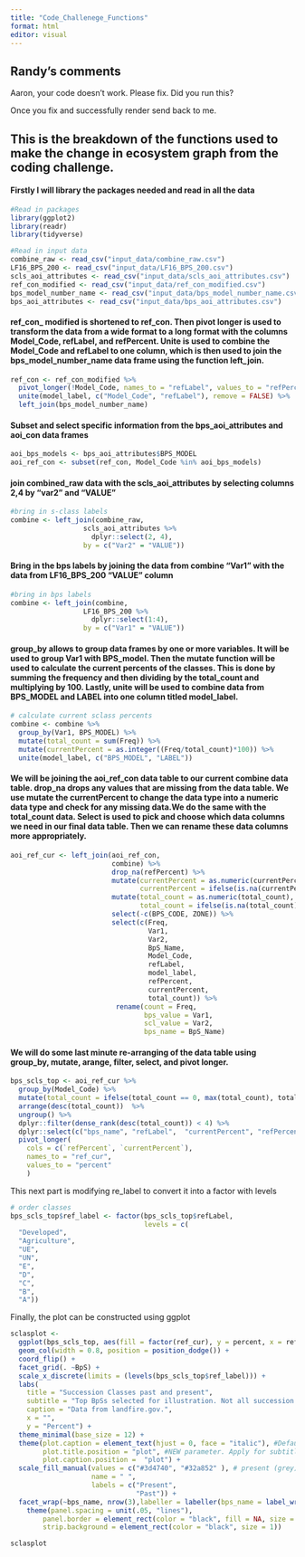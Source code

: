 ```yaml
---
title: "Code_Challenege_Functions"
format: html
editor: visual
---
```


## Randy's comments

Aaron, your code doesn't work. Please fix. Did you run this?

Once you fix and successfully render send back to me.

## This is the breakdown of the functions used to make the change in ecosystem graph from the coding challenge.

#### Firstly I will library the packages needed and read in all the data

```r
#Read in packages
library(ggplot2)
library(readr) 
library(tidyverse)

#Read in input data 
combine_raw <- read_csv("input_data/combine_raw.csv")
LF16_BPS_200 <- read_csv("input_data/LF16_BPS_200.csv")
scls_aoi_attributes <- read_csv("input_data/scls_aoi_attributes.csv")
ref_con_modified <- read_csv("input_data/ref_con_modified.csv")
bps_model_number_name <- read_csv("input_data/bps_model_number_name.csv")
bps_aoi_attributes <- read_csv("input_data/bps_aoi_attributes.csv")
```

#### ref_con\_ modified is shortened to ref_con. Then pivot longer is used to transform the data from a wide format to a long format with the columns Model_Code, refLabel, and refPercent. Unite is used to combine the Model_Code and refLabel to one column, which is then used to join the bps_model_number_name data frame using the function left_join.

```r
ref_con <- ref_con_modified %>%
  pivot_longer(!Model_Code, names_to = "refLabel", values_to = "refPercent") %>%
  unite(model_label, c("Model_Code", "refLabel"), remove = FALSE) %>%
  left_join(bps_model_number_name)
```

#### Subset and select specific information from the bps_aoi_attributes and aoi_con data frames

```r
aoi_bps_models <- bps_aoi_attributes$BPS_MODEL
aoi_ref_con <- subset(ref_con, Model_Code %in% aoi_bps_models)
```

#### join combined_raw data with the scls_aoi_attributes by selecting columns 2,4 by "var2" and "VALUE"

```r
#bring in s-class labels
combine <- left_join(combine_raw, 
                  scls_aoi_attributes %>%
                    dplyr::select(2, 4),  
                  by = c("Var2" = "VALUE"))
```

#### Bring in the bps labels by joining the data from combine "Var1" with the data from LF16_BPS_200 "VALUE" column

```r
#bring in bps labels
combine <- left_join(combine, 
                  LF16_BPS_200 %>%
                    dplyr::select(1:4),
                  by = c("Var1" = "VALUE"))
```

#### group_by allows to group data frames by one or more variables. It will be used to group Var1 with BPS_model. Then the mutate function will be used to calculate the current percents of the classes. This is done by summing the frequency and then dividing by the total_count and multiplying by 100. Lastly, unite will be used to combine data from BPS_MODEL and LABEL into one column titled model_label.

```r
# calculate current sclass percents
combine <- combine %>%
  group_by(Var1, BPS_MODEL) %>%
  mutate(total_count = sum(Freq)) %>%
  mutate(currentPercent = as.integer((Freq/total_count)*100)) %>%
  unite(model_label, c("BPS_MODEL", "LABEL"))
```

#### We will be joining the aoi_ref_con data table to our current combine data table. drop_na drops any values that are missing from the data table. We use mutate the currentPercent to change the data type into a numeric data type and check for any missing data.We do the same with the total_count data. Select is used to pick and choose which data columns we need in our final data table. Then we can rename these data columns more appropriately.

```r
aoi_ref_cur <- left_join(aoi_ref_con,
                         combine) %>%
                         drop_na(refPercent) %>%
                         mutate(currentPercent = as.numeric(currentPercent),
                                currentPercent = ifelse(is.na(currentPercent), 0, currentPercent)) %>%
                         mutate(total_count = as.numeric(total_count),
                                total_count = ifelse(is.na(total_count), 0, total_count)) %>%
                         select(-c(BPS_CODE, ZONE)) %>%
                         select(c(Freq,
                                  Var1,
                                  Var2,
                                  BpS_Name,
                                  Model_Code,
                                  refLabel,
                                  model_label,
                                  refPercent,
                                  currentPercent,
                                  total_count)) %>%
                          rename(count = Freq,
                                 bps_value = Var1,
                                 scl_value = Var2,
                                 bps_name = BpS_Name)
```

#### We will do some last minute re-arranging of the data table using group_by, mutate, arange, filter, select, and pivot longer.

```r
bps_scls_top <- aoi_ref_cur %>%
  group_by(Model_Code) %>%
  mutate(total_count = ifelse(total_count == 0, max(total_count), total_count)) %>%
  arrange(desc(total_count))  %>%
  ungroup() %>%
  dplyr::filter(dense_rank(desc(total_count)) < 4) %>%
  dplyr::select(c("bps_name", "refLabel",  "currentPercent", "refPercent")) %>%
  pivot_longer(
    cols = c(`refPercent`, `currentPercent`), 
    names_to = "ref_cur", 
    values_to = "percent"
    )
```

This next part is modifying re_label to convert it into a factor with levels

```r
# order classes
bps_scls_top$ref_label <- factor(bps_scls_top$refLabel, 
                                 levels = c(
  "Developed",
  "Agriculture",
  "UE",
  "UN",
  "E",
  "D",
  "C",
  "B",
  "A"))
```

Finally, the plot can be constructed using ggplot

```r
sclasplot <-
  ggplot(bps_scls_top, aes(fill = factor(ref_cur), y = percent, x = ref_label)) + 
  geom_col(width = 0.8, position = position_dodge()) +
  coord_flip() +
  facet_grid(. ~BpS) +
  scale_x_discrete(limits = (levels(bps_scls_top$ref_label))) +
  labs(
    title = "Succession Classes past and present",
    subtitle = "Top BpSs selected for illustration. Not all succession classes present in all BpSs",
    caption = "Data from landfire.gov.",
    x = "",
    y = "Percent") +
  theme_minimal(base_size = 12) +
  theme(plot.caption = element_text(hjust = 0, face = "italic"), #Default is hjust=1
        plot.title.position = "plot", #NEW parameter. Apply for subtitle too.
        plot.caption.position =  "plot") +
  scale_fill_manual(values = c("#3d4740", "#32a852" ), # present (grey), historical (green)
                    name = " ", 
                    labels = c("Present",
                               "Past")) +
  facet_wrap(~bps_name, nrow(3),labeller = labeller(bps_name = label_wrap_gen())) +
    theme(panel.spacing = unit(.05, "lines"),
        panel.border = element_rect(color = "black", fill = NA, size = 1), 
        strip.background = element_rect(color = "black", size = 1))

sclasplot
```
